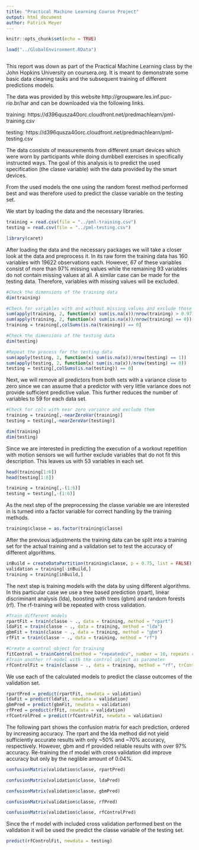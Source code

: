 ```yaml
---
title: "Practical Machine Learning Course Project"
output: html_document
author: Patrick Meyer
---
```


```r
knitr::opts_chunk$set(echo = TRUE)
```

```r
load("../GlobalEnvironment.RData")
```

```r

```
This report was down as part of the Practical Machine Learning class by the John Hopkins University on coursera.org.
It is meant to demonstrate some basic data cleaning tasks and the subsequent training of different predictions models.

The data was provided by this website http://groupware.les.inf.puc-rio.br/har and can be downloaded via the following links.

training: https://d396qusza40orc.cloudfront.net/predmachlearn/pml-training.csv

testing: https://d396qusza40orc.cloudfront.net/predmachlearn/pml-testing.csv

The data consists of measurements from different smart devices which were worn by participants while doing dumbbell exercises in specifically instructed ways. The goal of this analysis is to predict the used specification (the classe variable) with the data provided by the smart devices. 

From the used models the one using the random forest method performed best and was therefore used to predict the classe variable on the testing set. 

We start by loading the data and the necessary libraries.
```r
training = read.csv(file = "../pml-training.csv")
testing = read.csv(file = "../pml-testing.csv")
```

```r
library(caret)
```
After loading the data and the necessary packages we will take a closer look at the data and preprocess it.
In its raw form the training data has 160 variables with 19622 observations each. However, 67 of these variables consist of more than 97% missing values while the remaining 93 variables do not contain missing values at all. A similar case can be made for the testing data. Therefore, variables with missing values will be excluded.
```r
#Check the dimensions of the training data
dim(training)

#Check for variables with and without missing values and exclude those with missing values
sum(apply(training, 2, function(x) sum(is.na(x))/nrow(training) > 0.97))
sum(apply(training, 2, function(x) sum(is.na(x))/nrow(training) == 0))
training = training[,colSums(is.na(training)) == 0]

#Check the dimensions of the testing data
dim(testing)

#Repeat the process for the testing data
sum(apply(testing, 2, function(x) sum(is.na(x))/nrow(testing) == 1))
sum(apply(testing, 2, function(x) sum(is.na(x))/nrow(testing) == 0))
testing = testing[,colSums(is.na(testing)) == 0]
```
Next, we will remove all predictors from both sets with a variance close to zero since we can assume that a predictor with very little variance does not provide sufficient predictive value. This further reduces the number of variables to 59 for each data set.
```r
#Check for cols with near zero variance and exclude them
training = training[,-nearZeroVar(training)]
testing = testing[,-nearZeroVar(testing)]

dim(training)
dim(testing)
```
Since we are interested in predicting the execution of a workout repetition with motion sensors we will further exclude variables that do not fit this description. This leaves us with 53 variables in each set.
```r

head(training[1:6])
head(testing[1:6])

training = training[,-(1:6)]
testing = testing[,-(1:6)]
```
As the next step of the preprocessing the classe variable we are interested in is turned into a factor variable for correct handling by the training methods.
```r
training$classe = as.factor(training$classe)

```
After the previous adjustments the training data can be split into a training set for the actual training and a validation set to test the accuracy of different algorithms.
```r
inBuild = createDataPartition(training$classe, p = 0.75, list = FALSE)
validation = training[-inBuild,]
training = training[inBuild,]

```
The next step is training models with the data by using different algorithms. In this particular case we use a tree based prediction (rpart), linear discriminant analysis (lda), boosting with trees (gbm) and random forests (rf). The rf-training will be repeated with cross validation.
```r
#Train different models
rpartFit = train(classe ~ ., data = training, method = "rpart")
ldaFit = train(classe ~ ., data = training, method = "lda")
gbmFit = train(classe ~ ., data = training, method = "gbm")
rfFit = train(classe ~ ., data = training, method = "rf")

#Create a control object for training
fitControl = trainControl(method = "repeatedcv", number = 10, repeats = 10)
#Train another rf-model with the control object as parameter
rfControlFit = train(classe ~ ., data = training, method = "rf", trControl = fitControl)

```
We use each of the calculated models to predict the classe outcomes of the validation set.
```r
rpartPred = predict(rpartFit, newdata = validation)
ldaFit = predict(ldaFit, newdata = validation)
gbmPred = predict(gbmFit, newdata = validation)
rfPred = predict(rfFit, newdata = validation)
rfControlPred = predict(rfControlFit, newdata = validation)
```

The following part shows the confusion matrix for each prediction, ordered by increasing accuracy. The rpart and the lda method did not yield sufficiently accurate results with only ~50% and ~70% accuracy, respectively. However, gbm and rf provided reliable results with over 97% accuracy. Re-training the rf model with cross validation did improve accuracy but only by the neglible amount of 0.04%. 
```r
confusionMatrix(validation$classe, rpartPred)
```

```r
confusionMatrix(validation$classe, ldaPred)
```

```r
confusionMatrix(validation$classe, gbmPred)
```

```r
confusionMatrix(validation$classe, rfPred)
```

```r
confusionMatrix(validation$classe, rfControlPred)
```

Since the rf model with included cross validation performed best on the validation it will be used the predict the classe variable of the testing set.
```r
predict(rfControlFit, newdata = testing)
```





